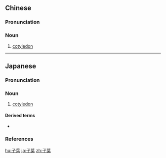 {{also|子叶}}
==Chinese==
{{zh-forms|s=子叶}}
{{wikipedia|lang=zh}}

===Pronunciation===
{{zh-pron
|m=zǐyè
|c=zi2 jip6
|mn=chú-hio̍h
|cat=n
}}

===Noun===
{{zh-noun}}

# {{lb|zh|botany}} [[cotyledon]]

----

==Japanese==
{{wikipedia|lang=ja}}
{{ja-kanjitab|し|よう|yomi=o}}

===Pronunciation===
{{ja-pron|yomi=o|しよう|acc=0|acc_ref=DJR}}

===Noun===
{{ja-noun|しよう|hhira=しえふ}}

# {{lb|ja|botany|sort=しよう}} [[cotyledon]]

====Derived terms====
* {{ja-r|子葉鞘|しようしょう|gloss=[[coleoptile]]}}

===References===
<references/>

[[hu:子葉]]
[[ja:子葉]]
[[zh:子葉]]